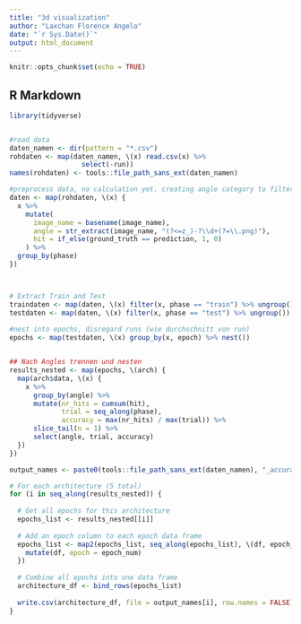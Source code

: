 ```yaml
---
title: "3d visualization"
author: "Laxchan Florence Angelo"
date: "`r Sys.Date()`"
output: html_document
---
```


```r
knitr::opts_chunk$set(echo = TRUE)
```

## R Markdown


```r


library(tidyverse)


#read data
daten_namen <- dir(pattern = "*.csv")
rohdaten <- map(daten_namen, \(x) read.csv(x) %>% 
                  select(-run))
names(rohdaten) <- tools::file_path_sans_ext(daten_namen)

#preprocess data, no calculation yet. creating angle category to filter easier
daten <- map(rohdaten, \(x) {
  x %>%
    mutate(
      image_name = basename(image_name),
      angle = str_extract(image_name, "(?<=z_)-?\\d+(?=\\.png)"),
      hit = if_else(ground_truth == prediction, 1, 0)
    ) %>% 
  group_by(phase)
})



# Extract Train and Test
traindaten <- map(daten, \(x) filter(x, phase == "train") %>% ungroup())
testdaten <- map(daten, \(x) filter(x, phase == "test") %>% ungroup())
  
#nest into epochs, disregard runs (wie durchschnitt von run)
epochs <- map(testdaten, \(x) group_by(x, epoch) %>% nest())


## Nach Angles trennen und nesten
results_nested <- map(epochs, \(arch) {
  map(arch$data, \(x) {
    x %>%
      group_by(angle) %>%
      mutate(nr_hits = cumsum(hit),
             trial = seq_along(phase),
             accuracy = max(nr_hits) / max(trial)) %>%
      slice_tail(n = 1) %>%
      select(angle, trial, accuracy)
  })
})

output_names <- paste0(tools::file_path_sans_ext(daten_namen), "_accuracies.csv")

# For each architecture (5 total)
for (i in seq_along(results_nested)) {
  
  # Get all epochs for this architecture
  epochs_list <- results_nested[[i]]
  
  # Add an epoch column to each epoch data frame
  epochs_list <- map2(epochs_list, seq_along(epochs_list), \(df, epoch_num) {
    mutate(df, epoch = epoch_num)
  })
  
  # Combine all epochs into one data frame
  architecture_df <- bind_rows(epochs_list)
  
  write.csv(architecture_df, file = output_names[i], row.names = FALSE)
}



```


